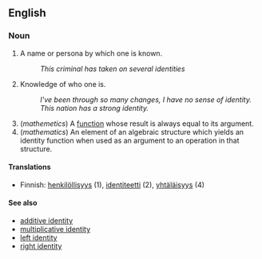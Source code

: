 ==English==

===Noun===

# A name or persona by which one is known.
#: ''This criminal has taken on several identities''
# Knowledge of who one is.
#: ''I've been through so many changes, I have no sense of identity.''
#: ''This nation has a strong identity.''
#(''mathemetics'') A [[function]] whose result is always equal to its argument.
#(''mathematics'') An element of an algebraic structure which yields an identity function when used as an argument to an operation in that structure.

====Translations====

*Finnish: [[henkilöllisyys]] (1), [[identiteetti]] (2), [[yhtäläisyys]] (4)

====See also====
*[[additive identity]]
*[[multiplicative identity]]
*[[left identity]]
*[[right identity]]